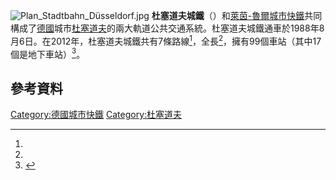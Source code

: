 [[File:Plan_Stadtbahn_Düsseldorf.jpg|thumb]]
'''杜塞道夫城鐵'''（{{lang-de|Düsseldorf Stadtbahn}}）和[[萊茵-魯爾城市快鐵|萊茵-魯爾城市快鐵]]共同構成了[[德國|德國]]城市[[杜塞道夫|杜塞道夫]]的兩大軌道公共交通系統。杜塞道夫城鐵通車於1988年8月6日。在2012年，杜塞道夫城鐵共有7條路線<ref name="figures" />，全長{{convert|68.5|km|mi}}<ref name="figures" />，擁有99個車站（其中17個是地下車站）<ref name="figures">{{cite web |url=http://www.rheinbahn.de/unternehmen/Zahlen%20%20Berichte/Rheinbahn_in_Zahlen.pdf |title=Zahlenübersicht Stand 31. Dezember 2012 |publisher=Rheinbahn |language=de |trans_title=Figures Summary as of December 31, 2012 |page=7 |date=December 31, 2012 |accessdate=2013-10-19 |archive-date=2014-03-12 |archive-url=https://web.archive.org/web/20140312120205/http://www.rheinbahn.de/unternehmen/Zahlen%20%20Berichte/Rheinbahn_in_Zahlen.pdf |dead-url=no }}</ref>。 
== 參考資料 ==
{{reflist}}
{{commons category|Stadtbahn Düsseldorf|Düsseldorf Stadtbahn}}

[[Category:德國城市快鐵|Category:德國城市快鐵]]
[[Category:杜塞道夫|Category:杜塞道夫]]